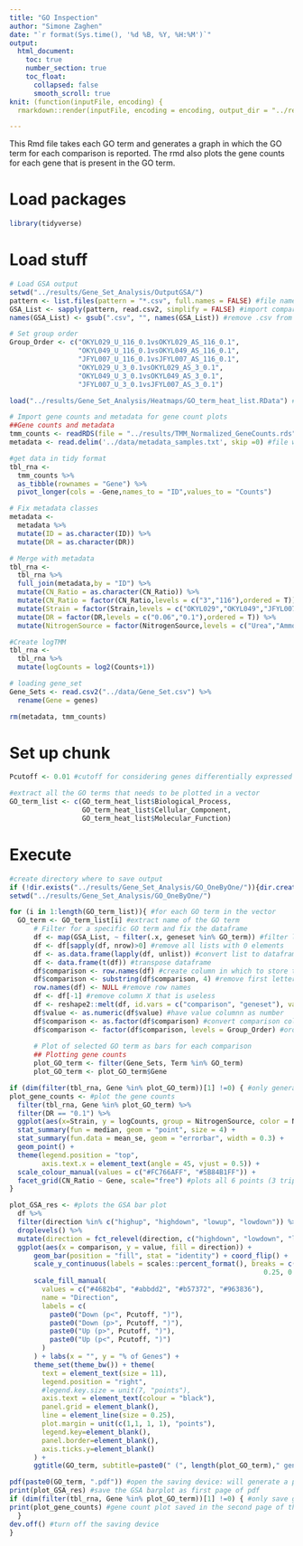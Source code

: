 ```yaml
---
title: "GO Inspection"
author: "Simone Zaghen"
date: "`r format(Sys.time(), '%d %B, %Y, %H:%M')`"
output: 
  html_document: 
    toc: true
    number_section: true
    toc_float: 
      collapsed: false
      smooth_scroll: true
knit: (function(inputFile, encoding) {
  rmarkdown::render(inputFile, encoding = encoding, output_dir = "../results/Reports") })

---
```


This Rmd file takes each GO term and generates a graph in which the GO term for each comparison is reported. The rmd also plots the gene counts for each gene that is present in the GO term. 

# Load packages

```r
library(tidyverse)

```

# Load stuff 

```r
# Load GSA output
setwd("../results/Gene_Set_Analysis/OutputGSA/")  
pattern <- list.files(pattern = "*.csv", full.names = FALSE) #file names of excel files (comparison outputs) to be imported
GSA_List <- sapply(pattern, read.csv2, simplify = FALSE) #import comparison outputs
names(GSA_List) <- gsub(".csv", "", names(GSA_List)) #remove .csv from the comparison list

# Set group order
Group_Order <- c("OKYL029_U_116_0.1vsOKYL029_AS_116_0.1",
                 "OKYL049_U_116_0.1vsOKYL049_AS_116_0.1",
                 "JFYL007_U_116_0.1vsJFYL007_AS_116_0.1",
                 "OKYL029_U_3_0.1vsOKYL029_AS_3_0.1",
                 "OKYL049_U_3_0.1vsOKYL049_AS_3_0.1",
                 "JFYL007_U_3_0.1vsJFYL007_AS_3_0.1")
```


```r
load("../results/Gene_Set_Analysis/Heatmaps/GO_term_heat_list.RData") #load the GO terms that are present in the comparisons

```


```r
# Import gene counts and metadata for gene count plots
##Gene counts and metadata 
tmm_counts <- readRDS(file = "../results/TMM_Normalized_GeneCounts.rds") #file with TMM normalized gene counts
metadata <- read.delim('../data/metadata_samples.txt', skip =0) #file with metadata

#get data in tidy format
tbl_rna <- 
  tmm_counts %>% 
  as_tibble(rownames = "Gene") %>%
  pivot_longer(cols = -Gene,names_to = "ID",values_to = "Counts")

# Fix metadata classes
metadata <- 
  metadata %>% 
  mutate(ID = as.character(ID)) %>% 
  mutate(DR = as.character(DR))

# Merge with metadata
tbl_rna <- 
  tbl_rna %>% 
  full_join(metadata,by = "ID") %>% 
  mutate(CN_Ratio = as.character(CN_Ratio)) %>% 
  mutate(CN_Ratio = factor(CN_Ratio,levels = c("3","116"),ordered = T)) %>% 
  mutate(Strain = factor(Strain,levels = c("OKYL029","OKYL049","JFYL007"))) %>% 
  mutate(DR = factor(DR,levels = c("0.06","0.1"),ordered = T)) %>% 
  mutate(NitrogenSource = factor(NitrogenSource,levels = c("Urea","Ammonium Sulphate")))

#Create logTMM
tbl_rna <- 
  tbl_rna %>% 
  mutate(logCounts = log2(Counts+1))

# loading gene_set
Gene_Sets <- read.csv2("../data/Gene_Set.csv") %>%
  rename(Gene = genes)

rm(metadata, tmm_counts)

```

# Set up chunk 

```r

Pcutoff <- 0.01 #cutoff for considering genes differentially expressed or not

#extract all the GO terms that needs to be plotted in a vector
GO_term_list <- c(GO_term_heat_list$Biological_Process, 
                  GO_term_heat_list$Cellular_Component,
                  GO_term_heat_list$Molecular_Function)

```

# Execute

```r
#create directory where to save output
if (!dir.exists("../results/Gene_Set_Analysis/GO_OneByOne/")){dir.create("../results/Gene_Set_Analysis/GO_OneByOne/")}
setwd("../results/Gene_Set_Analysis/GO_OneByOne/")

for (i in 1:length(GO_term_list)){ #for each GO term in the vector
  GO_term <- GO_term_list[i] #extract name of the GO term
      # Filter for a specific GO term and fix the dataframe
      df <- map(GSA_List, ~ filter(.x, geneset %in% GO_term)) #filter list to only keep extracted GO term 
      df <- df[sapply(df, nrow)>0] #remove all lists with 0 elements
      df <- as.data.frame(lapply(df, unlist)) #convert list to dataframe
      df <- data.frame(t(df)) #transpose dataframe 
      df$comparison <- row.names(df) #create column in which to store the condition
      df$comparison <- substring(df$comparison, 4) #remove first letters of condition name
      row.names(df) <- NULL #remove row names
      df <- df[-1] #remove column X that is useless
      df <- reshape2::melt(df, id.vars = c("comparison", "geneset"), variable.name = "direction") #melt dataframe for ggplot
      df$value <- as.numeric(df$value) #have value columnn as number
      df$comparison <- as.factor(df$comparison) #convert comparison column to levels
      df$comparison <- factor(df$comparison, levels = Group_Order) #order the comparison levels
      
      # Plot of selected GO term as bars for each comparison
      ## Plotting gene counts
      plot_GO_term <- filter(Gene_Sets, Term %in% GO_term)
      plot_GO_term <- plot_GO_term$Gene 

if (dim(filter(tbl_rna, Gene %in% plot_GO_term))[1] !=0) { #only generate plot gene counts if there are genes in the dataset
plot_gene_counts <- #plot the gene counts
  filter(tbl_rna, Gene %in% plot_GO_term) %>%
  filter(DR == "0.1") %>%
  ggplot(aes(x=Strain, y = logCounts, group = NitrogenSource, color = NitrogenSource)) +
  stat_summary(fun = median, geom = "point", size = 4) +
  stat_summary(fun.data = mean_se, geom = "errorbar", width = 0.3) +
  geom_point() + 
  theme(legend.position = "top",
        axis.text.x = element_text(angle = 45, vjust = 0.5)) +
  scale_colour_manual(values = c("#FC766AFF", "#5B84B1FF")) +
  facet_grid(CN_Ratio ~ Gene, scale="free") #plots all 6 points (3 triplicates x (1 AS + 1 urea))
}

plot_GSA_res <- #plots the GSA bar plot
  df %>% 
  filter(direction %in% c("highup", "highdown", "lowup", "lowdown")) %>%
  droplevels() %>%
  mutate(direction = fct_relevel(direction, c("highdown", "lowdown", "lowup", "highup"))) %>%
  ggplot(aes(x = comparison, y = value, fill = direction)) +
      geom_bar(position = "fill", stat = "identity") + coord_flip() +
      scale_y_continuous(labels = scales::percent_format(), breaks = c(0,
                                                               0.25, 0.5, 0.75, 1)) +
      scale_fill_manual(
        values = c("#4682b4", "#abbdd2", "#b57372", "#963836"),
        name = "Direction",
        labels = c(
          paste0("Down (p<", Pcutoff, ")"),
          paste0("Down (p>", Pcutoff, ")"),
          paste0("Up (p>", Pcutoff, ")"),
          paste0("Up (p<", Pcutoff, ")")
        )
      ) + labs(x = "", y = "% of Genes") +
      theme_set(theme_bw()) + theme(
        text = element_text(size = 11),
        legend.position = "right",
        #legend.key.size = unit(7, "points"),
        axis.text = element_text(colour = "black"),
        panel.grid = element_blank(),
        line = element_line(size = 0.25),
        plot.margin = unit(c(1,1, 1, 1), "points"),
        legend.key=element_blank(),
        panel.border=element_blank(),
        axis.ticks.y=element_blank()
      ) +
      ggtitle(GO_term, subtitle=paste0(" (", length(plot_GO_term)," genes)"))

pdf(paste0(GO_term, ".pdf")) #open the saving device: will generate a pdf document with two pages, one for each graph
print(plot_GSA_res) #save the GSA barplot as first page of pdf
if (dim(filter(tbl_rna, Gene %in% plot_GO_term))[1] !=0) { #only save gene counts if there are genes in the dataset
print(plot_gene_counts) #gene count plot saved in the second page of the document
  }
dev.off() #turn off the saving device 
}

```
